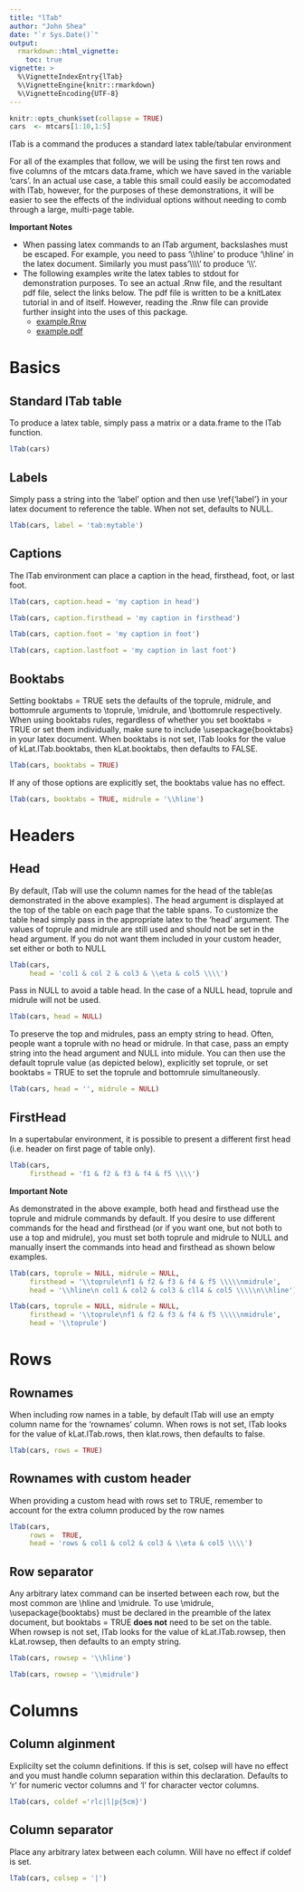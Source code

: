 ```yaml
---
title: "lTab"
author: "John Shea"
date: "`r Sys.Date()`"
output:
  rmarkdown::html_vignette:
    toc: true
vignette: >
  %\VignetteIndexEntry{lTab}
  %\VignetteEngine{knitr::rmarkdown}
  %\VignetteEncoding{UTF-8}
---
```


```r
knitr::opts_chunk$set(collapse = TRUE)
cars  <- mtcars[1:10,1:5]
```

lTab is a command the produces a standard latex table/tabular environment

For all of the examples that follow, we will be using the first ten rows and
five columns of the mtcars data.frame, which we have saved in the variable
'cars'. In an actual use case, a table this small could easily be accomodated
with lTab, however, for the purposes of these demonstrations, it will be easier
to see the effects of the individual options without needing to comb through a
large, multi-page table. 

**Important Notes**

* When passing latex commands to an lTab argument, backslashes must be escaped.
  For example, you need to pass '\\\\hline' to produce '\\hline' in the latex
  document. Similarly you must pass'\\\\\\\\' to produce '\\\\'.
* The following examples write the latex tables to stdout for demonstration
  purposes. To see an actual .Rnw file, and the resultant pdf file, select the
  links below. The pdf file is written to be a knitLatex tutorial in and of
  itself. However, reading the .Rnw file can provide further insight into the
  uses of this package.
    + [example.Rnw](../examples/example.Rnw)
    + [example.pdf](../examples/example.pdf)

# Basics

## Standard lTab table

To produce a latex table, simply pass a matrix or a data.frame to the lTab
function.

```r
lTab(cars)
```

## Labels

Simply pass a string into the 'label' option and then use \\ref{'label'} in your
latex document to reference the table. When not set, defaults to NULL.

```r
lTab(cars, label = 'tab:mytable')
```

## Captions

The lTab environment can place a caption in the head, firsthead, foot, or last
foot.

```r
lTab(cars, caption.head = 'my caption in head')
```

```r
lTab(cars, caption.firsthead = 'my caption in firsthead')
```

```r
lTab(cars, caption.foot = 'my caption in foot')
```

```r
lTab(cars, caption.lastfoot = 'my caption in last foot')
```

## Booktabs

Setting booktabs = TRUE sets the defaults of the toprule, midrule, and
bottomrule arguments to \\toprule, \\midrule, and \\bottomrule respectively.
When using booktabs rules, regardless of whether you set booktabs = TRUE or set
them individually, make sure to include \\usepackage{booktabs} in your latex
document. When booktabs is not set, lTab looks for the value of
kLat.lTab.booktabs, then kLat.booktabs, then defaults to FALSE.

```r
lTab(cars, booktabs = TRUE)
```

If any of those options are explicitly set, the booktabs value has no effect. 

```r
lTab(cars, booktabs = TRUE, midrule = '\\hline')
```

# Headers

## Head

By default, lTab will use the column names for the head of the table(as
demonstrated in the above examples). The head argument is displayed at the top of
the table on each page that the table spans. To customize the table head simply
pass in the appropriate latex to the 'head' argument. The values of toprule and
midrule are still used and should not be set in the head argument. If you do not
want them included in your custom header, set either or both to NULL

```r
lTab(cars,
     head = 'col1 & col 2 & col3 & \\eta & col5 \\\\')
```

Pass in NULL to avoid a table head. In the case of a NULL head, toprule and
midrule will not be used.

```r
lTab(cars, head = NULL)
```

To preserve the top and midrules, pass an empty string to head. Often, people
want a toprule with no head or midrule. In that case, pass an empty string into
the head argument and NULL into midule. You can then use the default toprule
value (as depicted below), explicitly set toprule, or set booktabs = TRUE to set
the toprule and bottomrule simultaneously.

```r
lTab(cars, head = '', midrule = NULL)
```

## FirstHead

In a supertabular environment, it is possible to present a different first head
(i.e. header on first page of table only).

```r
lTab(cars,
     firsthead = 'f1 & f2 & f3 & f4 & f5 \\\\')
```

**Important Note**

As demonstrated in the above example, both head and firsthead use the toprule
and midrule commands by default. If you desire to use different commands for the
head and firsthead (or if you want one, but not both to use a top and
midrule), you must set both toprule and midrule to NULL and manually insert the
commands into head and firsthead as shown below examples.

```r
lTab(cars, toprule = NULL, midrule = NULL,
     firsthead = '\\toprule\nf1 & f2 & f3 & f4 & f5 \\\\\nmidrule',
     head = '\\hline\n col1 & col2 & col3 & cll4 & col5 \\\\\n\\hline')
```

```r
lTab(cars, toprule = NULL, midrule = NULL,
     firsthead = '\\toprule\nf1 & f2 & f3 & f4 & f5 \\\\\nmidrule',
     head = '\\toprule')
```

# Rows

## Rownames

When including row names in a table, by default lTab will use an empty column
name for the 'rownames' column. When rows is not set, lTab looks for the value
of kLat.lTab.rows, then klat.rows, then defaults to false.

```r
lTab(cars, rows = TRUE)
```

## Rownames with custom header

When providing a custom head with rows set to TRUE, remember to account for the
extra column produced by the row names

```r
lTab(cars,
     rows =  TRUE,
     head = 'rows & col1 & col2 & col3 & \\eta & col5 \\\\')
```

## Row separator

Any arbitrary latex command can be inserted between each row, but the most
common are \\hline and \\midrule. To use \\midrule, \\usepackage{booktabs} must
be declared in the preamble of the latex document, but booktabs = TRUE **does
not** need to be set on the table. When rowsep is not set, lTab looks for the
value of kLat.lTab.rowsep, then kLat.rowsep, then defaults to an empty string.

```r
lTab(cars, rowsep = '\\hline')
```

```r
lTab(cars, rowsep = '\\midrule')
```

# Columns

## Column alginment

Explicilty set the column definitions. If this is set, colsep will have no effect
and you must handle column separation within this declaration. Defaults to 'r' for
numeric vector columns and 'l' for character vector columns.

```r
lTab(cars, coldef ='rlc|l|p{5cm}')
```

## Column separator

Place any arbitrary latex between each column. Will have no effect if coldef is
set.

```r
lTab(cars, colsep = '|')
```
